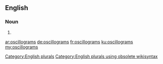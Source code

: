 ==English==

===Noun===
{{head|en}}

# {{plural of|oscillogram}}

[[Category:English plurals]][[Category:English plurals using obsolete wikisyntax]]

[[ar:oscillograms]]
[[de:oscillograms]]
[[fr:oscillograms]]
[[ku:oscillograms]]
[[my:oscillograms]]